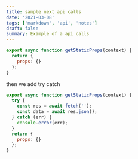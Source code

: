 ```yaml
---
title: sample next api calls
date: '2021-03-08'
tags: ['markdown', 'api', 'notes']
draft: false
summary: Example of a api calls
---
```


```js
export async function getStaticProps(context) {
  return {
    props: {}
  };
}
```

then we add try catch

```js
export async function getStaticProps(context) {
  try {
    const res = await fetch('');
    const data = await res.json();
  } catch (err) {
    console.error(err);
  }
  return {
    props: {}
  };
}
```
